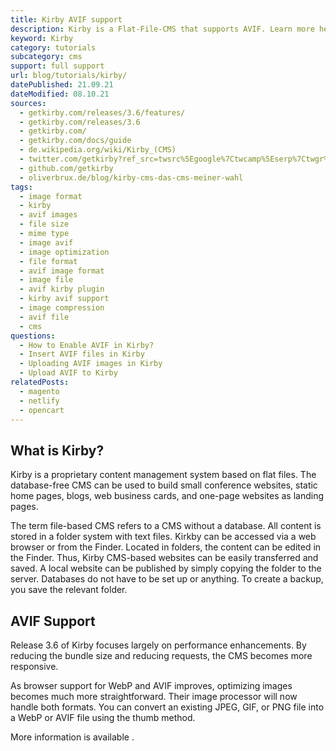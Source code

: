 ```yaml
---
title: Kirby AVIF support
description: Kirby is a Flat-File-CMS that supports AVIF. Learn more here.
keyword: Kirby
category: tutorials
subcategory: cms
support: full support
url: blog/tutorials/kirby/
datePublished: 21.09.21
dateModified: 08.10.21
sources:
  - getkirby.com/releases/3.6/features/
  - getkirby.com/releases/3.6
  - getkirby.com/
  - getkirby.com/docs/guide
  - de.wikipedia.org/wiki/Kirby_(CMS)
  - twitter.com/getkirby?ref_src=twsrc%5Egoogle%7Ctwcamp%5Eserp%7Ctwgr%5Eauthor
  - github.com/getkirby
  - oliverbrux.de/blog/kirby-cms-das-cms-meiner-wahl
tags:
  - image format
  - kirby
  - avif images
  - file size
  - mime type
  - image avif
  - image optimization
  - file format
  - avif image format
  - image file
  - avif kirby plugin
  - kirby avif support
  - image compression
  - avif file
  - cms
questions:
  - How to Enable AVIF in Kirby?
  - Insert AVIF files in Kirby
  - Uploading AVIF images in Kirby
  - Upload AVIF to Kirby
relatedPosts:
  - magento
  - netlify
  - opencart
---
```


## What is Kirby?

Kirby is a proprietary content management system based on flat files. The database-free CMS can be used to build small conference websites, static home pages, blogs, web business cards, and one-page websites as landing pages.

The term file-based CMS refers to a CMS without a database. All content is stored in a folder system with text files. Kirkby can be accessed via a web browser or from the Finder. Located in folders, the content can be edited in the Finder. Thus, Kirby CMS-based websites can be easily transferred and saved. A local website can be published by simply copying the folder to the server. Databases do not have to be set up or anything. To create a backup, you save the relevant folder.

## AVIF Support

Release 3.6 of Kirby focuses largely on performance enhancements. By reducing the bundle size and reducing requests, the CMS becomes more responsive.

As browser support for WebP and AVIF improves, optimizing images becomes much more straightforward. Their image processor will now handle both formats. You can convert an existing JPEG, GIF, or PNG file into a WebP or AVIF file using the thumb method.

More information is available <Link href="getkirby.com/releases/3.6/features/" text="here"/>.
